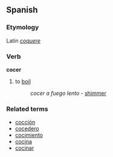 ==Spanish==
===Etymology===
Latin ''[[coquere]]''
===Verb===
'''cocer'''

# to [[boil]]
#: ''cocer a fuego lento'' - [[shimmer]]

===Related terms===
*[[cocción]]
*[[cocedero]]
*[[cocimiento]]
*[[cocina]]
*[[cocinar]]